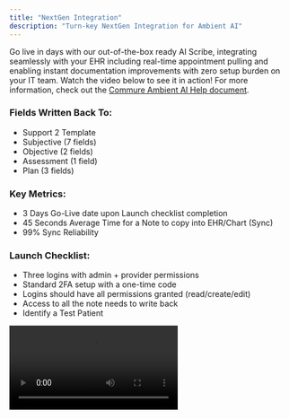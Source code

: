 ```yaml
---
title: "NextGen Integration"
description: "Turn-key NextGen Integration for Ambient AI"
---
```


Go live in days with our out-of-the-box ready AI Scribe, integrating seamlessly with your EHR including real-time appointment pulling and enabling instant documentation improvements with zero setup burden on your IT team. Watch the video below to see it in action! For more information, check out the [Commure Ambient AI Help document](https://docs.ambient.commure.com/get_started/overview).

### Fields Written Back To:

- Support 2 Template
- Subjective (7 fields)
- Objective (2 fields)
- Assessment (1 field)
- Plan (3 fields)

### Key Metrics:

- 3 Days Go-Live date upon Launch checklist completion
- 45 Seconds Average Time for a Note to copy into EHR/Chart (Sync)
- 99% Sync Reliability

### Launch Checklist:

- Three logins with admin + provider permissions
- Standard 2FA setup with a one-time code
- Logins should have all permissions granted (read/create/edit)
- Access to all the note needs to write back
- Identify a Test Patient

<video controls className="w-full aspect-video rounded-xl" src="https://www.dropbox.com/scl/fi/b7bmcldlb0s771irn9cxw/NextGenExample.mov?rlkey=y46hha7uye01yaoz487ls6j3m&e=1&st=mi27sjmt&dl=0" />